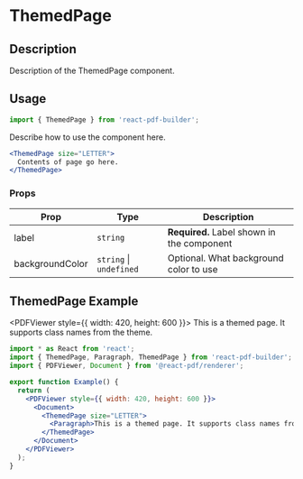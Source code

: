 


<Meta title="Documentation/Components/Basics/ThemedPage" />

<h1>ThemedPage</h1>

## Description

Description of the ThemedPage component.

## Usage

```jsx
import { ThemedPage } from 'react-pdf-builder';
```

Describe how to use the component here.

```jsx
<ThemedPage size="LETTER">
  Contents of page go here.
</ThemedPage>
```

### Props

| Prop            | Type                        | Description                                |
| --------------- | --------------------------- | ------------------------------------------ |
| label           | `string`                    | **Required.** Label shown in the component |
| backgroundColor | `string` &#124; `undefined` | Optional. What background color to use     |

## ThemedPage Example

<PDFViewer style={{ width: 420, height: 600 }}>
  <Document>
    <ThemedPage size="LETTER">
      <Paragraph>This is a themed page. It supports class names from the theme.</Paragraph>
    </ThemedPage>
  </Document>
</PDFViewer>

```jsx
import * as React from 'react';
import { ThemedPage, Paragraph, ThemedPage } from 'react-pdf-builder';
import { PDFViewer, Document } from '@react-pdf/renderer';

export function Example() {
  return (
    <PDFViewer style={{ width: 420, height: 600 }}>
      <Document>
        <ThemedPage size="LETTER">
          <Paragraph>This is a themed page. It supports class names from the theme.</Paragraph>
        </ThemedPage>
      </Document>
    </PDFViewer>
  );
}
```
